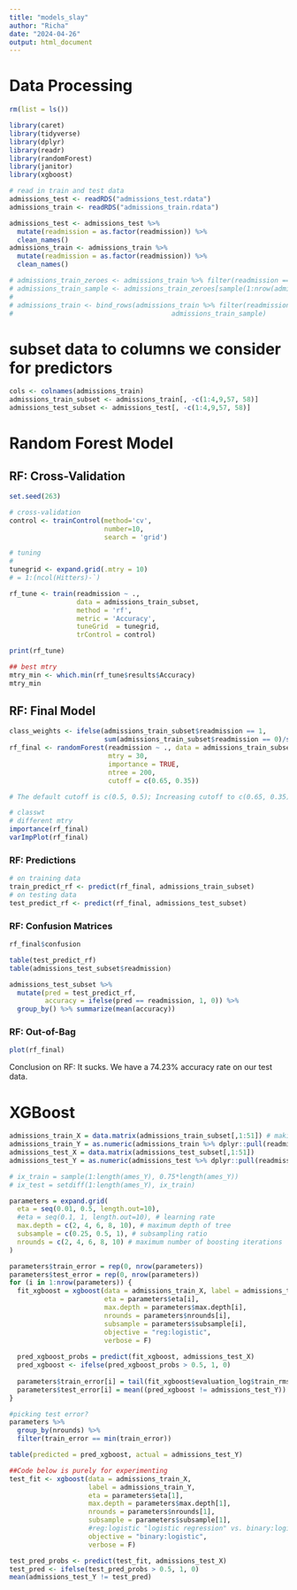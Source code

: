 ```yaml
---
title: "models_slay"
author: "Richa"
date: "2024-04-26"
output: html_document
---
```


# Data Processing

```r
rm(list = ls())

library(caret)
library(tidyverse)
library(dplyr)
library(readr)
library(randomForest)
library(janitor)
library(xgboost)
```

```r
# read in train and test data
admissions_test <- readRDS("admissions_test.rdata")
admissions_train <- readRDS("admissions_train.rdata")
```

```r
admissions_test <- admissions_test %>% 
  mutate(readmission = as.factor(readmission)) %>% 
  clean_names()
admissions_train <- admissions_train %>%
  mutate(readmission = as.factor(readmission)) %>%
  clean_names()

# admissions_train_zeroes <- admissions_train %>% filter(readmission == 0)
# admissions_train_sample <- admissions_train_zeroes[sample(1:nrow(admissions_train_zeroes), 2063, replace = F),]
# 
# admissions_train <- bind_rows(admissions_train %>% filter(readmission == 1),
#                                        admissions_train_sample)
```

# subset data to columns we consider for predictors

```r
cols <- colnames(admissions_train)
admissions_train_subset <- admissions_train[, -c(1:4,9,57, 58)]
admissions_test_subset <- admissions_test[, -c(1:4,9,57, 58)]
```


# Random Forest Model

## RF: Cross-Validation

```r
set.seed(263)

# cross-validation
control <- trainControl(method='cv', 
                        number=10, 
                        search = 'grid')

# tuning 
# 
tunegrid <- expand.grid(.mtry = 10)
# = 1:(ncol(Hitters)-`)

rf_tune <- train(readmission ~ .,
                 data = admissions_train_subset,
                 method = 'rf',
                 metric = 'Accuracy',
                 tuneGrid  = tunegrid, 
                 trControl = control)

print(rf_tune)

## best mtry
mtry_min <- which.min(rf_tune$results$Accuracy)
mtry_min
```

## RF: Final Model

```r
class_weights <- ifelse(admissions_train_subset$readmission == 1, 
                        sum(admissions_train_subset$readmission == 0)/sum(admissions_train_subset$readmission == 1), 1) %>% unique()
rf_final <- randomForest(readmission ~ ., data = admissions_train_subset,
                         mtry = 30,
                         importance = TRUE,
                         ntree = 200,
                         cutoff = c(0.65, 0.35))

# The default cutoff is c(0.5, 0.5); Increasing cutoff to c(0.65, 0.35) shifts a lot of predictions from 0 to 1 (as expected)

# classwt 
# different mtry
importance(rf_final)
varImpPlot(rf_final)
```

### RF: Predictions

```r
# on training data
train_predict_rf <- predict(rf_final, admissions_train_subset)
# on testing data
test_predict_rf <- predict(rf_final, admissions_test_subset)
```

### RF: Confusion Matrices

```r
rf_final$confusion
```

```r
table(test_predict_rf)
table(admissions_test_subset$readmission)

admissions_test_subset %>% 
  mutate(pred = test_predict_rf,
         accuracy = ifelse(pred == readmission, 1, 0)) %>% 
  group_by() %>% summarize(mean(accuracy))
```

### RF: Out-of-Bag

```r
plot(rf_final)
```


Conclusion on RF: It sucks. We have a 74.23% accuracy rate on our test data. 

# XGBoost

```r
admissions_train_X = data.matrix(admissions_train_subset[,1:51]) # making sure readmission is not fed as a predictor
admissions_train_Y = as.numeric(admissions_train %>% dplyr::pull(readmission)) - 1
admissions_test_X = data.matrix(admissions_test_subset[,1:51])
admissions_test_Y = as.numeric(admissions_test %>% dplyr::pull(readmission)) - 1

# ix_train = sample(1:length(ames_Y), 0.75*length(ames_Y))
# ix_test = setdiff(1:length(ames_Y), ix_train)

parameters = expand.grid(
  eta = seq(0.01, 0.5, length.out=10),
  #eta = seq(0.1, 1, length.out=10), # learning rate
  max.depth = c(2, 4, 6, 8, 10), # maximum depth of tree
  subsample = c(0.25, 0.5, 1), # subsampling ratio
  nrounds = c(2, 4, 6, 8, 10) # maximum number of boosting iterations
)

parameters$train_error = rep(0, nrow(parameters))
parameters$test_error = rep(0, nrow(parameters))
for (i in 1:nrow(parameters)) {
  fit_xgboost = xgboost(data = admissions_train_X, label = admissions_train_Y, 
                        eta = parameters$eta[i],
                        max.depth = parameters$max.depth[i],
                        nrounds = parameters$nrounds[i], 
                        subsample = parameters$subsample[i],
                        objective = "reg:logistic", 
                        verbose = F)
  
  pred_xgboost_probs = predict(fit_xgboost, admissions_test_X)
  pred_xgboost <- ifelse(pred_xgboost_probs > 0.5, 1, 0)
  
  parameters$train_error[i] = tail(fit_xgboost$evaluation_log$train_rmse, 1)
  parameters$test_error[i] = mean((pred_xgboost != admissions_test_Y))
}

#picking test error?
parameters %>% 
  group_by(nrounds) %>% 
  filter(train_error == min(train_error))
```

```r
table(predicted = pred_xgboost, actual = admissions_test_Y)
```


```r
##Code below is purely for experimenting
test_fit <- xgboost(data = admissions_train_X, 
                    label = admissions_train_Y, 
                    eta = parameters$eta[1],
                    max.depth = parameters$max.depth[1],
                    nrounds = parameters$nrounds[1], 
                    subsample = parameters$subsample[1],
                    #reg:logistic "logistic regression" vs. binary:logistic "log. regression for binary classification. output prob"
                    objective = "binary:logistic", 
                    verbose = F)

test_pred_probs <- predict(test_fit, admissions_test_X)
test_pred <- ifelse(test_pred_probs > 0.5, 1, 0)
mean(admissions_test_Y != test_pred)
```



